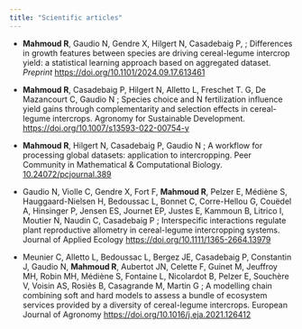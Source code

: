 ```yaml
---
title: "Scientific articles"
---
```




* **Mahmoud R**, Gaudio N, Gendre X, Hilgert N, Casadebaig P, ; Differences in growth features between species are driving cereal-legume intercrop yield: a statistical learning approach based on aggregated dataset. *Preprint* [https://doi.org/10.1101/2024.09.17.613461](https://doi.org/10.1101/2024.09.17.613461)


 

* **Mahmoud R**, Casadebaig P, Hilgert N, Alletto L, Freschet T. G, De Mazancourt C, Gaudio N ; Species choice and N fertilization influence yield gains through complementarity and selection effects in cereal-legume intercrops. Agronomy for Sustainable Development. [https://doi.org/10.1007/s13593-022-00754-y](https://doi.org/10.1007/s13593-022-00754-y)

* **Mahmoud R**, Hilgert N, Casadebaig P, Gaudio N ; A workflow for processing global datasets: application to intercropping. Peer Community in Mathematical & Computational Biology.
[10.24072/pcjournal.389](10.24072/pcjournal.389)


* Gaudio N, Violle C, Gendre X, Fort F, **Mahmoud R**, Pelzer E, Médiène S, Hauggaard-Nielsen H, Bedoussac L, Bonnet C, Corre-Hellou G, Couëdel A, Hinsinger P, Jensen ES, Journet EP, Justes E, Kammoun B, Litrico I, Moutier N, Naudin C, Casadebaig P ; Interspecific interactions regulate plant reproductive allometry in cereal-legume intercropping systems. Journal of Applied Ecology 
[https://doi.org/10.1111/1365-2664.13979](https://doi.org/10.1111/1365-2664.13979)

* Meunier C, Alletto L, Bedoussac L, Bergez JE, Casadebaig P, Constantin J, Gaudio N, **Mahmoud R**, Aubertot JN, Celette F, Guinet M, Jeuffroy MH, Robin MH, Médiène S, Fontaine L, Nicolardot B, Pelzer E, Souchère V, Voisin AS, Rosiès B, Casagrande M, Martin G ; A modelling chain combining soft and hard models to assess a bundle of ecosystem services provided by a diversity of cereal-legume intercrops. European Journal of Agronomy [https://doi.org/10.1016/j.eja.2021.126412](https://doi.org/10.1016/j.eja.2021.126412)

<!-- <img src="images/mahmoud_photo.png" alt="mpe" width = "180px" align="right"> </img> -->